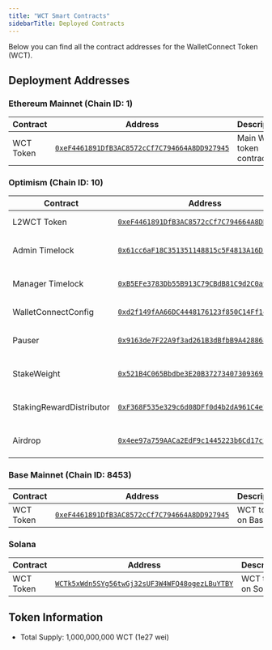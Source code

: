 ```yaml
---
title: "WCT Smart Contracts"
sidebarTitle: Deployed Contracts
---
```


Below you can find all the contract addresses for the WalletConnect Token (WCT).

## Deployment Addresses

### Ethereum Mainnet (Chain ID: 1)

| Contract | Address | Description |
|----------|---------|-------------|
| WCT Token | [`0xeF4461891DfB3AC8572cCf7C794664A8DD927945`](https://etherscan.io/address/0xeF4461891DfB3AC8572cCf7C794664A8DD927945) | Main WCT token contract |


### Optimism (Chain ID: 10)

| Contract | Address | Description |
|----------|---------|-------------|
| L2WCT Token | [`0xeF4461891DfB3AC8572cCf7C794664A8DD927945`](https://optimistic.etherscan.io/address/0xeF4461891DfB3AC8572cCf7C794664A8DD927945) | WCT token on Optimism |
| Admin Timelock | [`0x61cc6aF18C351351148815c5F4813A16DEe7A7E4`](https://optimistic.etherscan.io/address/0x61cc6aF18C351351148815c5F4813A16DEe7A7E4) | Admin timelock controller |
| Manager Timelock | [`0xB5EFe3783Db55B913C79CBdB81C9d2C0a993f5f0`](https://optimistic.etherscan.io/address/0xB5EFe3783Db55B913C79CBdB81C9d2C0a993f5f0) | Manager timelock controller |
| WalletConnectConfig | [`0xd2f149fAA66DC4448176123f850C14Ff14f978B3`](https://optimistic.etherscan.io/address/0xd2f149fAA66DC4448176123f850C14Ff14f978B3) | Protocol configuration |
| Pauser | [`0x9163de7F22A9f3ad261B3dBfbB9A42886816adE7`](https://optimistic.etherscan.io/address/0x9163de7F22A9f3ad261B3dBfbB9A42886816adE7) | Emergency pause mechanism |
| StakeWeight | [`0x521B4C065Bbdbe3E20B3727340730936912DfA46`](https://optimistic.etherscan.io/address/0x521B4C065Bbdbe3E20B3727340730936912DfA46) | Manages staking positions |
| StakingRewardDistributor | [`0xF368F535e329c6d08DFf0d4b2dA961C4e7F3fCAF`](https://optimistic.etherscan.io/address/0xF368F535e329c6d08DFf0d4b2dA961C4e7F3fCAF) | Handles rewards distribution |
| Airdrop | [`0x4ee97a759AACa2EdF9c1445223b6Cd17c2eD3fb4`](https://optimistic.etherscan.io/address/0x4ee97a759AACa2EdF9c1445223b6Cd17c2eD3fb4) | Season 1 airdrop distribution |

### Base Mainnet (Chain ID: 8453)

| Contract | Address | Description |
|----------|---------|-------------|
| WCT Token | [`0xeF4461891DfB3AC8572cCf7C794664A8DD927945`](https://basescan.org/address/0xeF4461891DfB3AC8572cCf7C794664A8DD927945) | WCT token on Base |

### Solana

| Contract | Address | Description |
|----------|---------|-------------|
| WCT Token | [`WCTk5xWdn5SYg56twGj32sUF3W4WFQ48ogezLBuYTBY`](https://explorer.solana.com/address/WCTk5xWdn5SYg56twGj32sUF3W4WFQ48ogezLBuYTBY) | WCT token on Solana |

## Token Information

- Total Supply: 1,000,000,000 WCT (1e27 wei)